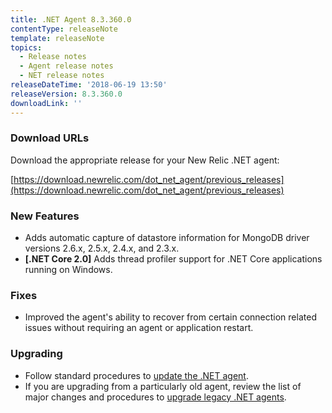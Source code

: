 ```yaml
---
title: .NET Agent 8.3.360.0
contentType: releaseNote
template: releaseNote
topics:
  - Release notes
  - Agent release notes
  - NET release notes
releaseDateTime: '2018-06-19 13:50'
releaseVersion: 8.3.360.0
downloadLink: ''
---
```


### Download URLs

Download the appropriate release for your New Relic .NET agent:

[https://download.newrelic.com/dot_net_agent/previous_releases](https://download.newrelic.com/dot_net_agent/previous_releases)

### New Features

* Adds automatic capture of datastore information for MongoDB driver versions 2.6.x, 2.5.x, 2.4.x, and 2.3.x.
* **\[.NET Core 2.0]** Adds thread profiler support for .NET Core applications running on Windows.

### Fixes

* Improved the agent's ability to recover from certain connection related issues without requiring an agent or application restart.

### Upgrading

* Follow standard procedures to [update the .NET agent](/docs/agents/net-agent/installation-configuration/update-net-agent).
* If you are upgrading from a particularly old agent, review the list of major changes and procedures to [upgrade legacy .NET agents](/docs/agents/net-agent/troubleshooting/upgrade-legacy-net-agents).
